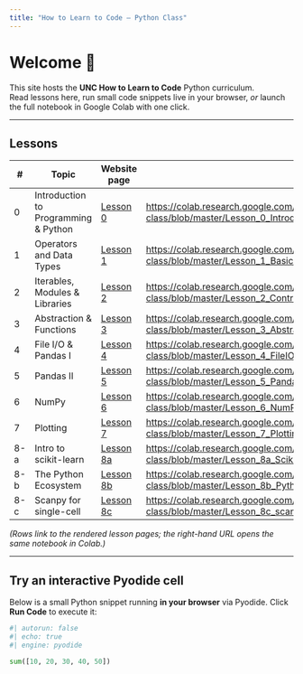 ```yaml
---
title: "How to Learn to Code – Python Class"
---
```


# Welcome 👋

This site hosts the **UNC How to Learn to Code** Python curriculum.  
Read lessons here, run small code snippets live in your browser, *or* launch the full notebook in Google Colab with one click.

---

## Lessons

| # | Topic | Website page | Open in Colab |
|---|-------|--------------|---------------|
| 0 | Introduction to Programming & Python | [Lesson 0](Lesson_0_Introduction/Lesson_0_Student_Version.ipynb) | <https://colab.research.google.com/github/How-to-Learn-to-Code/python-class/blob/master/Lesson_0_Introduction/Lesson_0_Student_Version.ipynb> |
| 1 | Operators and Data Types | [Lesson 1](Lesson_1_Basics/Lesson_1_Student_Version.ipynb) | <https://colab.research.google.com/github/How-to-Learn-to-Code/python-class/blob/master/Lesson_1_Basics/Lesson_1_Student_Version.ipynb> |
| 2 | Iterables, Modules & Libraries | [Lesson 2](Lesson_2_Control_Structs/Lesson_2_Student_Version.ipynb) | <https://colab.research.google.com/github/How-to-Learn-to-Code/python-class/blob/master/Lesson_2_Control_Structs/Lesson_2_Student_Version.ipynb> |
| 3 | Abstraction & Functions | [Lesson 3](Lesson_3_Abstraction_Functions/Lesson_3_Student_Version.ipynb) | <https://colab.research.google.com/github/How-to-Learn-to-Code/python-class/blob/master/Lesson_3_Abstraction_Functions/Lesson_3_Student_Version.ipynb> |
| 4 | File I/O & Pandas I | [Lesson 4](Lesson_4_FileIO/Lesson_4_Student_Version.ipynb) | <https://colab.research.google.com/github/How-to-Learn-to-Code/python-class/blob/master/Lesson_4_FileIO/Lesson_4_Student_Version.ipynb> |
| 5 | Pandas II | [Lesson 5](Lesson_5_Pandas_DataFrame/Lesson_5_Student_Version.ipynb) | <https://colab.research.google.com/github/How-to-Learn-to-Code/python-class/blob/master/Lesson_5_Pandas_DataFrame/Lesson_5_Student_Version.ipynb> |
| 6 | NumPy | [Lesson 6](Lesson_6_NumPy/Lesson_6_Student_Version.ipynb) | <https://colab.research.google.com/github/How-to-Learn-to-Code/python-class/blob/master/Lesson_6_NumPy/Lesson_6_Student_Version.ipynb> |
| 7 | Plotting | [Lesson 7](Lesson_7_Plotting/Lesson_7_Student_Version.ipynb) | <https://colab.research.google.com/github/How-to-Learn-to-Code/python-class/blob/master/Lesson_7_Plotting/Lesson_7_Student_Version.ipynb> |
| 8-a | Intro to scikit-learn | [Lesson 8a](Lesson_8a_Scikit_Learn/Lesson_8a_Student_Version.ipynb) | <https://colab.research.google.com/github/How-to-Learn-to-Code/python-class/blob/master/Lesson_8a_Scikit_Learn/Lesson_8a_Student_Version.ipynb> |
| 8-b | The Python Ecosystem | [Lesson 8b](Lesson_8b_Python_Ecosystem/Lesson_8b_Student_Version.ipynb) | <https://colab.research.google.com/github/How-to-Learn-to-Code/python-class/blob/master/Lesson_8b_Python_Ecosystem/Lesson_8b_Student_Version.ipynb> |
| 8-c | Scanpy for single-cell | [Lesson 8c](Lesson_8c_scanpy/Lesson_8c_Student_Version.ipynb) | <https://colab.research.google.com/github/How-to-Learn-to-Code/python-class/blob/master/Lesson_8c_scanpy/Lesson_8c_Student_Version.ipynb> |

*(Rows link to the rendered lesson pages; the right-hand URL opens the same notebook in Colab.)*

---

## Try an interactive Pyodide cell

Below is a small Python snippet running **in your browser** via Pyodide. Click **Run Code** to execute it:

```python
#| autorun: false
#| echo: true
#| engine: pyodide

sum([10, 20, 30, 40, 50])
```

